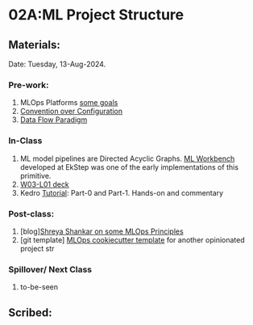 # 02A:ML Project Structure {.unnumbered}

## Materials:
Date: Tuesday, 13-Aug-2024.

### Pre-work:

1. MLOps Platforms [some goals](https://kedro.org/blog/development-principles-for-opinionated-teams)
2. [Convention over Configuration](https://en.wikipedia.org/wiki/Convention_over_configuration)
3. [Data Flow Paradigm](https://en.wikipedia.org/wiki/Dataflow_programming)


### In-Class

1. ML model pipelines are Directed Acyclic Graphs. [ML Workbench](https://github.com/project-sunbird/sunbird-ml-workbench) developed at EkStep was one of the early implementations of this primitive.
2. [W03-L01 deck](https://docs.google.com/presentation/d/1S3gyY_IJTSfxpOOhIQJkhEMpocn6rq5a1q4Z4l4tEZc/edit?usp=sharing)
3. Kedro [Tutorial](https://docs.kedro.org/en/stable/course/index.html): Part-0 and Part-1. Hands-on and commentary


### Post-class:

1. \[blog\][Shreya Shankar on some MLOps Principles](https://x.com/sh_reya/status/1521903041003225088)
2. \[git template]\ [MLOps cookiecutter template](https://github.com/Chim-SO/cookiecutter-mlops) for another opinionated project str

### Spillover/ Next Class

1. to-be-seen

## Scribed: \

